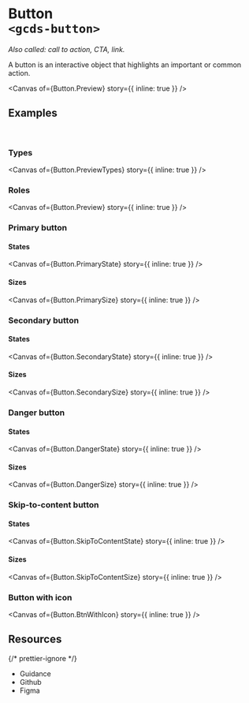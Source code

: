 
<Meta of={Button} name="Overview" />

# Button<br/>`<gcds-button>`

_Also called: call to action, CTA, link._

A button is an interactive object that highlights an important or common action.

<Canvas of={Button.Preview} story={{ inline: true }} />

## Examples

<br />

### Types

<Canvas of={Button.PreviewTypes} story={{ inline: true }} />

### Roles

<Canvas of={Button.Preview} story={{ inline: true }} />

### Primary button

#### States

<Canvas of={Button.PrimaryState} story={{ inline: true }} />

#### Sizes

<Canvas of={Button.PrimarySize} story={{ inline: true }} />

### Secondary button

#### States

<Canvas of={Button.SecondaryState} story={{ inline: true }} />

#### Sizes

<Canvas of={Button.SecondarySize} story={{ inline: true }} />

### Danger button

#### States

<Canvas of={Button.DangerState} story={{ inline: true }} />

#### Sizes

<Canvas of={Button.DangerSize} story={{ inline: true }} />

### Skip-to-content button

#### States

<Canvas of={Button.SkipToContentState} story={{ inline: true }} />

#### Sizes

<Canvas of={Button.SkipToContentSize} story={{ inline: true }} />

### Button with icon

<Canvas of={Button.BtnWithIcon} story={{ inline: true }} />

## Resources

{/* prettier-ignore */}
<ul className="resources-list">
  <li>
    <gcds-link size="regular" href="https://design-system.alpha.canada.ca/en/components/button/" target="_blank">Guidance</gcds-link>
  </li>
  <li>
    <gcds-link size="regular" href="https://github.com/cds-snc/gcds-components/tree/main/packages/web/src/components/gcds-button" target="_blank">Github</gcds-link>
  </li>
  <li>
    <gcds-link size="regular" href="https://www.figma.com/file/mh2maMG2NBtk41k1O1UGHV/Canadian-Digital-Service%E2%80%A8---GC-Design-System?node-id=817-4607&t=CvcydrJWvNLwlAvY-0" target="_blank">Figma</gcds-link>
  </li>
</ul>
